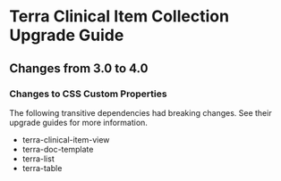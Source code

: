 
<Badge />

# Terra Clinical Item Collection Upgrade Guide

## Changes from 3.0 to 4.0

### Changes to CSS Custom Properties

The following transitive dependencies had breaking changes. See their upgrade guides for more information.
* terra-clinical-item-view
* terra-doc-template
* terra-list
* terra-table
